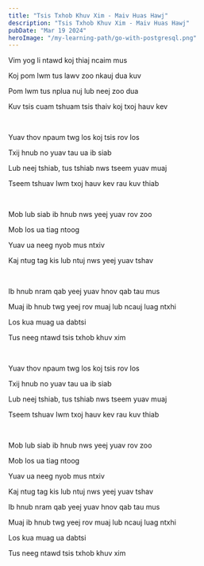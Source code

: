 ```yaml
---
title: "Tsis Txhob Khuv Xim - Maiv Huas Hawj"
description: "Tsis Txhob Khuv Xim - Maiv Huas Hawj"
pubDate: "Mar 19 2024"
heroImage: "/my-learning-path/go-with-postgresql.png"
---
```


Vim yog li ntawd koj thiaj ncaim mus

Koj pom lwm tus lawv zoo nkauj dua kuv

Pom lwm tus nplua nuj lub neej zoo dua

Kuv tsis cuam tshuam tsis thaiv koj txoj hauv kev

<br />

Yuav thov npaum twg los koj tsis rov los

Txij hnub no yuav tau ua ib siab

Lub neej tshiab, tus tshiab nws tseem yuav muaj

Tseem tshuav lwm txoj hauv kev rau kuv thiab

<br />

Mob lub siab ib hnub nws yeej yuav rov zoo

Mob los ua tiag ntoog

Yuav ua neeg nyob mus ntxiv

Kaj ntug tag kis lub ntuj nws yeej yuav tshav

<br />

Ib hnub nram qab yeej yuav hnov qab tau mus

Muaj ib hnub twg yeej rov muaj lub ncauj luag ntxhi

Los kua muag ua dabtsi

Tus neeg ntawd tsis txhob khuv xim

<br />

Yuav thov npaum twg los koj tsis rov los

Txij hnub no yuav tau ua ib siab

Lub neej tshiab, tus tshiab nws tseem yuav muaj

Tseem tshuav lwm txoj hauv kev rau kuv thiab

<br />

Mob lub siab ib hnub nws yeej yuav rov zoo

Mob los ua tiag ntoog

Yuav ua neeg nyob mus ntxiv

Kaj ntug tag kis lub ntuj nws yeej yuav tshav

Ib hnub nram qab yeej yuav hnov qab tau mus

Muaj ib hnub twg yeej rov muaj lub ncauj luag ntxhi

Los kua muag ua dabtsi

Tus neeg ntawd tsis txhob khuv xim
